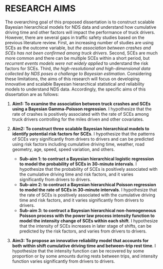 RESEARCH AIMS
=============

<!--
Describes the research problems to be addressed and why these are important issues.
-->

The overarching goal of this proposed dissertation is to construct scalable Bayesian hierarchical models for NDS data and understand how cumulative driving time and other factors will impact the performance of truck drivers. However, there are several gaps in traffic safety studies based on the previous literature review. First, an increasing number of studies are using SCEs as the outcome variable, but *the association between crashes and SCEs has not been confirmed among truck drivers*. Second, SCEs are much more common and there can be multiple SCEs within a short period, but *recurrent events models were not widely applied* to understand the risk factors for SCEs. Third, *the high-resolutional and high-dimensional data collected by NDS poses a challenge to Bayesian estimation*. Considering these limitations, the aims of this research will focus on developing innovative and scalable Bayesian hierarchical statistical and reliability models to understand NDS data. Accordingly, the specific aims of this dissertation are as follows:

1. **Aim1: To examine the association between truck crashes and SCEs using a Bayesian Gamma-Poisson regression**. I hypothesize that the rate of crashes is positively associated with the rate of SCEs among truck drivers controlling for the miles driven and other covariates.

2. **Aim2: To construct three scalable Bayesian hierarchical models to identify  potential risk factors for SCEs**. I hypothesize that the patterns of SCEs vary significantly from drivers to drivers and can be predicted using risk factors including cumulative driving time, weather, road geometry, age, speed, speed variation, and others.
    + **Sub-aim 1: to contruct a Bayesian hierarchical logistic regression to model the probability of SCEs in 30-minute intervals**. I hypothesize that the probability of SCEs is positively associated with the cumulative driving time and risk factors, and it varies significantly from drivers to drivers.
    + **Sub-aim 2: to contruct a Bayesian hierarchical Poisson regression to model the rate of SCEs in 30-minute intervals**. I hypothesize that the rate of SCEs is positively associated with the cumulative driving time and risk factors, and it varies significantly from drivers to drivers.
    + **Sub-aim 3: to contruct a Bayesian hierarchical non-homogeneous Poisson process with the power law process intensity function to model the intensity change of SCEs within each shift**. I hypothesize that the intensity of SCEs increases in later stage of shifts, can be predicted by the risk factors, and varies from drivers to drivers.

3. **Aim3: To propose an innovative reliability model that accounts for both within shift cumulative driving time and between-trip rest time**. I hypothesize that the intensity function can be recovered by some proportion or by some amounts during rests between trips, and intensity function varies significantly from drivers to drivers.


<!--
- A focus on crashes instead of precursors of crashes
- A focus on road segments rather than drivers
- A focus on case-control comparison given the rareness of truck crashes rather than rates
- A focus on small-scale data
-->
